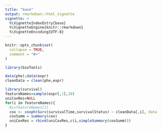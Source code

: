 ```yaml
---
title: "base"
output: rmarkdown::html_vignette
vignette: >
  %\VignetteIndexEntry{base}
  %\VignetteEngine{knitr::rmarkdown}
  %\VignetteEncoding{UTF-8}
---
```


```r
knitr::opts_chunk$set(
  collapse = TRUE,
  comment = "#>"
)
```

```r
library(bioTools)
```

```r

data(phe);data(expr)
cleanData = clean(phe,expr)

```


```r
library(survival)
featureNames=sample(expr[,1],10)
uniCoxRes=NULL
for(i in featureNames){
  #i=featureNames[1]
  cox <- coxph(Surv(survivalTime,survivalStatus) ~ cleanData[,i], data = cleanData)
  coxSumm = summary(cox)
  uniCoxRes = rbind(uniCoxRes,c(i,simpleSummary(coxSumm)))
}

```
